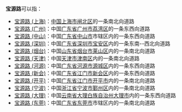 '''宝源路'''可以指：
*[[宝源路_(上海)|宝源路 (上海)]]：[[中国|中国]][[上海市|上海市]][[闸北区|闸北区]]的一条南北向道路
*[[宝源路_(广州)|宝源路 (广州)]]：中国[[广东省|广东省]][[广州市|广州市]][[荔湾区|荔湾区]]的一条东西向道路
*[[宝源路_(中山)|宝源路 (中山)]]：中国[[广东省|广东省]][[中山市|中山市]]市辖区内的一条东西向道路
*[[宝源路_(深圳)|宝源路 (深圳)]]：中国[[广东省|广东省]][[深圳市|深圳市]][[宝安区|宝安区]]内的一条东南--西北向道路
*[[宝源路_(烟台)|宝源路 (烟台)]]：中国[[山东省|山东省]][[烟台市|烟台市]][[莱山区|莱山区]]内的一条南北向道路
*[[宝源路_(天津)|宝源路 (天津)]]：中国[[天津市|天津市]][[津南区|津南区]]内的一条南北向道路
*[[宝源路_(河源)|宝源路 (河源)]]：中国[[广东省|广东省]][[河源市|河源市]][[源城区|源城区]]内的一条东西向道路
*[[宝源路_(新会)|宝源路 (新会)]]：中国[[广东省|广东省]][[江门市|江门市]][[新会区|新会区]]内的一条东西向道路
*[[宝源路_(开平)|宝源路 (开平)]]：中国[[广东省|广东省]][[江门市|江门市]][[开平市|开平市]]内的一条南北向道路
*[[宝源路_(宁波)|宝源路 (宁波)]]：中国[[浙江省|浙江省]][[宁波市|宁波市]][[鄞州区|鄞州区]]内的一条南北向道路
*[[宝源路_(大理)|宝源路 (大理)]]：中国[[云南省|云南省]][[大理白族自治州|大理白族自治州]][[大理市|大理市]]内的一条东西向道路
*[[宝源路_(东莞)|宝源路 (东莞)]]：中国[[广东省|广东省]][[东莞市|东莞市]]市辖区内的一条南北向道路
{{disambig|Cat=街道名消歧义}}